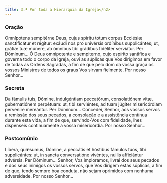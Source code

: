 ```yaml
---
title: 3.ª Por toda a Hierarquia da Igreja</h2>
---
```


### Oração

<div class="side-by-side not-content">
  <span>
    Omnípotens sempitérne Deus, cujus spíritu totum corpus Ecclésiæ
    sanctificátur et régitur: exáudi nos pro univérsis ordínibus supplicántes;
    ut, grátiæ tuæ múnere, ab ómnibus tibi grádibus fidéliter serviátur. Per
    Dóminum...
  </span>
  <span>
    Ó Deus omnipotente e sempiterno, cujo espírito santifica e governa todo o
    corpo da Igreja, ouvi as súplicas que Vos dirigimos em favor de todas as
    Ordens Sagradas, a fim de que pelo dom da vossa graça os vossos Ministros de
    todos os graus Vos sirvam fielmente. Por nosso Senhor...
  </span>
</div>

### Secreta

<div class="side-by-side not-content">
  <span>
    Da fámulis tuis, Dómine, indulgéntiam peccatórum, consolatiónem vitæ,
    gubernatiónem perpétuam: ut, tibi serviéntes, ad tuam júgiter misericórdiam
    perveníre mereántur. Per Dóminum...
  </span>
  <span>
    Concedei, Senhor, aos vossos servos a remissão dos seus pecados, a
    consolação e a assistência contínua durante esta vida, a fim de que,
    servindo-Vos com fidelidade, lhes dispenseis continuamente a vossa
    misericórdia. Por nosso Senhor...
  </span>
</div>

### Postcomúnio

<div class="side-by-side not-content">
  <span>
    Líbera, quǽsumus, Dómine, a peccátis et hóstibus fámulos tuos, tibi
    supplicántes: ut, in sancta conversatióne vivéntes, nullis afficiántur
    advérsis. Per Dóminum...
  </span>
  <span>
    Senhor, Vos imploramos, livrai dos seus pecados e dos seus inimigos os
    vossos servos, que Vos dirigem estas súplicas, a fim de que, tendo sempre
    boa conduta, não sejam oprimidos com nenhuma adversidade. Por nosso
    Senhor...
  </span>
</div>
